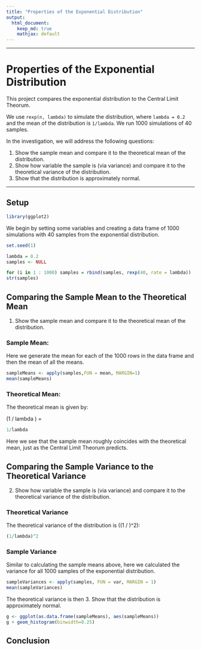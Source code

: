 ```yaml
---
title: "Properties of the Exponential Distribution"
output:
  html_document:
    keep_md: true
    mathjax: default
---
```

---

# Properties of the Exponential Distribution

This project compares the exponential distribution to the Central Limit Theorum.

We use `rexp(n, lambda)` to simulate the distribution, where `lambda =
0.2` and the mean of the distribution is `1/lambda`. We run 1000
simulations of 40 samples.

In the investigation, we will address the following questions:

1. Show the sample mean and compare it to the theoretical mean of the distribution.
2. Show how variable the sample is (via variance) and compare it to the theoretical variance of the distribution.
3. Show that the distribution is approximately normal.

---
## Setup

```r
library(ggplot2)
```

We begin by setting some variables and creating a data frame of 1000
simulations with 40 samples from the exponential distribution.

```r
set.seed(1)

lambda = 0.2
samples <- NULL

for (i in 1 : 1000) samples = rbind(samples, rexp(40, rate = lambda))
str(samples)
```

## Comparing the Sample Mean to the Theoretical Mean

1. Show the sample mean and compare it to the theoretical mean of the distribution.

### Sample Mean:

Here we generate the mean for each of the 1000 rows in the data frame
and then the mean of all the means.


```r
sampleMeans <- apply(samples,FUN = mean, MARGIN=1)
mean(sampleMeans)
```

### Theoretical Mean:

The theoretical mean is given by:

\(1 / lambda \) =

```r
1/lambda
```

Here we see that the sample mean roughly coincides with the
theoretical mean, just as the Central Limit Theorum predicts.

## Comparing the Sample Variance to the Theoretical Variance

2. Show how variable the sample is (via variance) and compare it to the theoretical variance of the distribution.

### Theoretical Variance

The theoretical variance of the distribution is \((1 / \lambda)^2\):

```r
(1/lambda)^2
```

### Sample Variance

Similar to calculating the sample means above, here we calculated the
variance for all 1000 samples of the exponential distribution.

```r
sampleVariances <- apply(samples, FUN = var, MARGIN = 1)
mean(sampleVariances)
```

The theoretical variance is then
3. Show that the distribution is approximately normal.

```r
g <- ggplot(as.data.frame(sampleMeans), aes(sampleMeans))
g + geom_histogram(binwidth=0.25)
```

## Conclusion
